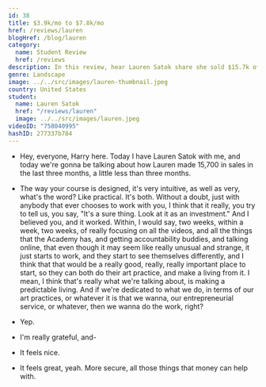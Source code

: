 ```yaml
---
id: 38
title: $3.9k/mo to $7.8k/mo
href: /reviews/lauren
blogHref: /blog/lauren
category:
  name: Student Review
  href: /reviews
description: In this review, hear Lauren Satok share she sold $15.7k of her back country Canadian landscapes in less than 60 days and then was featured by the Cloud Appreciation Society.
genre: Landscape
image: ../../src/images/lauren-thumbnail.jpeg
country: United States
student:
  name: Lauren Satok
  href: "/reviews/lauren"
  image: ../../src/images/lauren.jpeg
videoID: "758040995"
hashID: 277337b784
---
```


- Hey, everyone, Harry here. Today I have Lauren Satok with me, and today we're gonna be talking about how Lauren made 15,700 in sales in the last three months, a little less than three months.

- The way your course is designed, it's very intuitive, as well as very, what's the word? Like practical. It's both. Without a doubt, just with anybody that ever chooses to work with you, I think that it really, you try to tell us, you say, "It's a sure thing. Look at it as an investment." And I believed you, and it worked. Within, I would say, two weeks, within a week, two weeks, of really focusing on all the videos, and all the things that the Academy has, and getting accountability buddies, and talking online, that even though it may seem like really unusual and strange, it just starts to work, and they start to see themselves differently, and I think that that would be a really good, really, really important place to start, so they can both do their art practice, and make a living from it. I mean, I think that's really what we're talking about, is making a predictable living. And if we're dedicated to what we do, in terms of our art practices, or whatever it is that we wanna, our entrepreneurial service, or whatever, then we wanna do the work, right?

- Yep.

- I'm really grateful, and-

- It feels nice.

- It feels great, yeah. More secure, all those things that money can help with.

